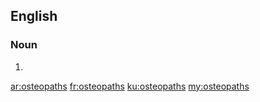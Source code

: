 ==English==

===Noun===
{{head|en|plural}}

# {{plural of|osteopath|lang=en|nocat=1}}

[[ar:osteopaths]]
[[fr:osteopaths]]
[[ku:osteopaths]]
[[my:osteopaths]]
